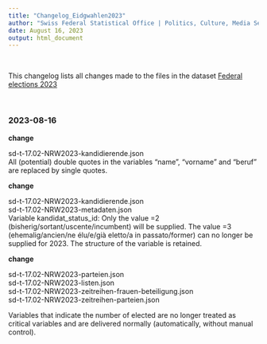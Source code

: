 ```yaml
---
title: "Changelog_Eidgwahlen2023"
author: "Swiss Federal Statistical Office | Politics, Culture, Media Section | Contact: poku@bfs.admin.ch"
date: August 16, 2023
output: html_document
---
```


<br>

This changelog lists all changes made to the files in the dataset [Federal elections 2023](https://opendata.swiss/dataset/eidg-wahlen-2023)


<br>

### 2023-08-16

**change** \

sd-t-17.02-NRW2023-kandidierende.json \
All (potential) double quotes in the variables "name", "vorname" and "beruf" are replaced by single quotes.

**change** \

sd-t-17.02-NRW2023-kandidierende.json \
sd-t-17.02-NRW2023-metadaten.json \
Variable kandidat_status_id: Only the value =2 (bisherig/sortant/uscente/incumbent) will be supplied. The value =3 (ehemalig/ancien/ne élu/e/già eletto/a in passato/former) can no longer be supplied for 2023. The structure of the variable is retained.

**change** \

sd-t-17.02-NRW2023-parteien.json \
sd-t-17.02-NRW2023-listen.json \
sd-t-17.02-NRW2023-zeitreihen-frauen-beteiligung.json \
sd-t-17.02-NRW2023-zeitreihen-parteien.json \

Variables that indicate the number of elected are no longer treated as critical variables and are delivered normally (automatically, without manual control).